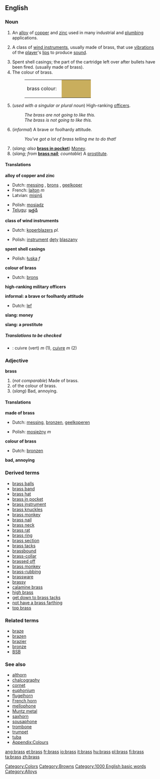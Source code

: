 {{wikipedia}}
==English==

===Noun===
{{en-noun-reg-es-both}}

# An [[alloy]] of [[copper]] and [[zinc]] used in many industrial and [[plumbing]] applications.
#{{music}} A class of [[wind instrument]]s, usually made of brass, that use [[vibration]]s of the [[player]]'s [[lip]]s to produce [[sound]].
# Spent shell casings; the part of the cartridge left over after bullets have been fired. (usually made of brass).
#The colour of brass.
#:<table><tr><td>brass colour: &nbsp;</td><td bgcolor="#C9AE5D" width="80">&nbsp; </td></tr></table>
#{{military}} (''used with a singular or plural noun'') High-ranking [[officers]].
#:''The brass are not going to like this.''
#:''The brass is not going to like this.''
#(''informal'') A brave or foolhardy attitude.
#: ''You've got a lot of brass telling me to do that!''
#(''slang; also'' '''[[brass in pocket]]''') [[Money]].
#(''slang; from'' '''[[brass nail]]'''; ''countable'') A [[prostitute]].

====Translations====

'''alloy of copper and zinc'''
{{top}}
*Dutch: [[messing#Dutch|messing]] {{n}}, [[brons]] {{n}}, [[geelkoper]] {{n}}
*French: [[laiton]] ''m''
*Latvian: [[misiņš]] {{m}}
{{mid}}
*Polish: [[mosiądz]] {{m}}
*[[Telugu]]: [[ఇత్తడి]]
{{bottom}}

'''class of wind instruments'''
{{top}}
*Dutch: [[koperblazers]] ''pl.''
{{mid}}
*Polish: [[instrument]] [[dęty]] [[blaszany]] {{m}}
{{bottom}}

'''spent shell casings'''
{{top}}
{{mid}}
*Polish: [[łuska]] ''f''
{{bottom}}

'''colour of brass'''
{{top}}
*Dutch: [[brons]] {{n}}
{{mid}}
{{bottom}}

'''high-ranking military officers'''
{{top}}
{{mid}}
{{bottom}}

'''informal: a brave or foolhardy attitude'''
{{top}}
*Dutch: [[lef]] {{n}}
{{mid}}
{{bottom}}

'''slang: money'''
{{top}}
{{mid}}
{{bottom}}

'''slang: a prostitute'''
{{top}}
{{mid}}
{{bottom}}

=====Translations to be checked=====
<!--Remove this section once all of the translations below have been moved into the tables above.-->
{{checktrans}}

*{{ttbc|French}}: cuivre (vert) ''m'' (1), [[cuivre]] ''m'' (2)

===Adjective===
'''brass'''
# (''not comparable'') Made of brass.<!-- Actually attributive noun? -->
#of the colour of brass.
#(''slang'') Bad, annoying.

====Translations====

'''made of brass'''
{{top}}
*Dutch: [[messing]], [[bronzen]], [[geelkoperen]]
{{mid}}
*Polish: [[mosiężny]] ''m''
{{bottom}}

'''colour of brass'''
{{top}}
*Dutch: [[bronzen]]
{{mid}}
{{bottom}}

'''bad, annoying'''
{{top}}
{{mid}}
{{bottom}}

===Derived terms===
*[[brass balls]]
*[[brass band]]
*[[brass hat]]
*[[brass in pocket]]
*[[brass instrument]]
*[[brass knuckles]]
*[[brass monkey]]
*[[brass nail]]
*[[brass neck]]
*[[brass rat]]
*[[brass ring]]
*[[brass section]]
*[[brass tacks]]
*[[brassbound]]
*[[brass-collar]]
*[[brassed off]]
*[[brass monkey]]
*[[brass-rubbing]]
*[[brassware]]
*[[brassy]]
*[[calamine brass]]
*[[high brass]]
*[[get down to brass tacks]]
*[[not have a brass farthing]]
*[[top brass]]

===Related terms===
*[[braze]]
*[[brazen]]
*[[brazier]]
*[[bronze]]
*[[BSB]]

===See also===
*[[althorn]]
*[[chalcography]]
*[[cornet]]
*[[euphonium]]
*[[flugelhorn]]
*[[French horn]]
*[[mellophone]]
*[[Muntz metal]]
*[[saxhorn]]
*[[sousaphone]]
*[[trombone]]
*[[trumpet]]
*[[tuba]]
*[[Wiktionary_Appendix:Colours|Appendix:Colours]]

[[Category:Colors]]
[[Category:Browns]]
[[Category:1000 English basic words]]
[[Category:Alloys]]

[[ang:brass]]
[[et:brass]]
[[fr:brass]]
[[io:brass]]
[[it:brass]]
[[hu:brass]]
[[pl:brass]]
[[fi:brass]]
[[ta:brass]]
[[zh:brass]]